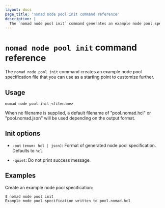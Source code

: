 ```yaml
---
layout: docs
page_title: 'nomad node pool init command reference'
description: |
  The `nomad node pool init` command generates an example node pool specification.
---
```


# `nomad node pool init` command reference

The `nomad node pool init` command creates an example node pool specification
file that you can use as a starting point to customize further.

## Usage

```plaintext
nomad node pool init <filename>
```

When no filename is supplied, a default filename of "pool.nomad.hcl" or
"pool.nomad.json" will be used depending on the output format.

## Init options

- `-out` `(enum: hcl | json)`: Format of generated node pool
  specification. Defaults to `hcl`.

- `-quiet`: Do not print success message.

## Examples

Create an example node pool specification:

```shell-session
$ nomad node pool init
Example node pool specification written to pool.nomad.hcl
```
